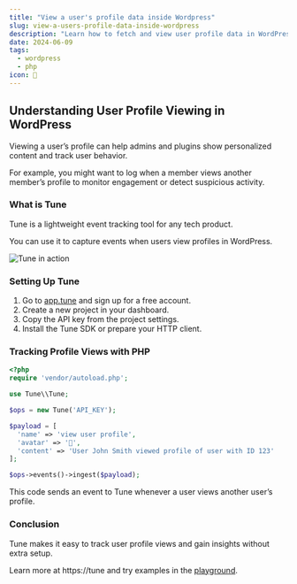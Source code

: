 ```yaml
---
title: "View a user's profile data inside Wordpress"
slug: view-a-users-profile-data-inside-wordpress
description: "Learn how to fetch and view user profile data in WordPress while tracking events with Tune for audit and analytics."
date: 2024-06-09
tags:
  - wordpress
  - php
icon: 👤
---
```


## Understanding User Profile Viewing in WordPress

Viewing a user’s profile can help admins and plugins show personalized content and track user behavior.

For example, you might want to log when a member views another member’s profile to monitor engagement or detect suspicious activity.

### What is Tune

Tune is a lightweight event tracking tool for any tech product.

You can use it to capture events when users view profiles in WordPress.

![Tune in action](https://tune/images/misc/ops-usage.jpg)

### Setting Up Tune

1. Go to [app.tune](https://app.tune) and sign up for a free account.  
2. Create a new project in your dashboard.  
3. Copy the API key from the project settings.  
4. Install the Tune SDK or prepare your HTTP client.

### Tracking Profile Views with PHP

```php
<?php
require 'vendor/autoload.php';

use Tune\\Tune;

$ops = new Tune('API_KEY');

$payload = [
  'name' => 'view user profile',
  'avatar' => '👤',
  'content' => 'User John Smith viewed profile of user with ID 123'
];

$ops->events()->ingest($payload);
```

This code sends an event to Tune whenever a user views another user’s profile.

### Conclusion

Tune makes it easy to track user profile views and gain insights without extra setup.

Learn more at https://tune and try examples in the [playground](https://tune/playground).
